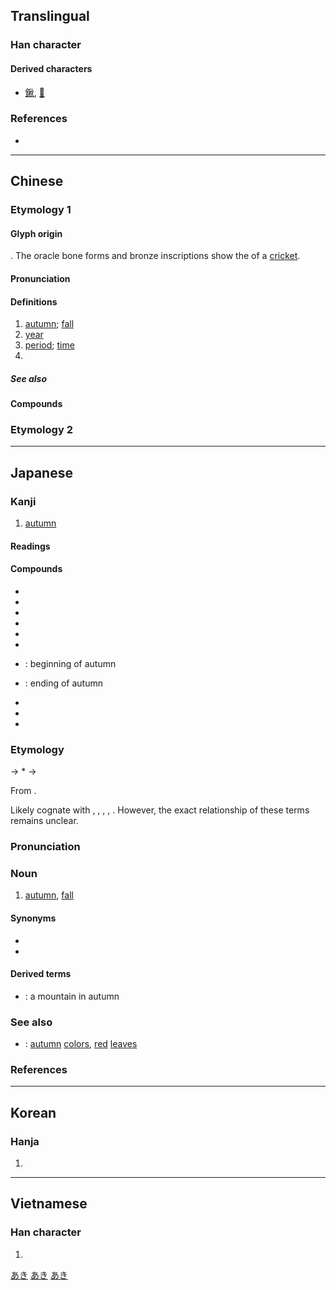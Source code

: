 {{also|秌|鞦}}
{{character info/new}}
==Translingual==
{{stroke order|strokes=9}}
{{stroke order|type=animate}}

===Han character===
{{Han char|rn=115|rad=禾|as=04|sn=9|four=29980|canj=HDF|ids=⿰禾火}}

====Derived characters====
* [[鍬]], [[𤋦]]

===References===
* {{Han ref|kx=0850.060|dkj=24940|dj=1273.020|hdz=42595.050|uh=79CB|ud=31179|bh=ACEE|bd=44270}}

----

==Chinese==

===Etymology 1===
{{zh-forms|alt=秌,𤇫,𥝛,𥡄,𥡌,𥤚,𥤛,𥤠,𧇸,𪔁,𪚼,𪛁}}

====Glyph origin====
{{Han etym}}
{{Han compound|禾|t1=grain|火|t2=fire|ls=ic}}. The oracle bone forms and bronze inscriptions show the {{liushu|p|nocap=1}} of a [[cricket]].

====Pronunciation====
{{zh-pron
|m=qiū
|m-s=
|c=cau1
|c-t=
|g=
|h=pfs=chhiû
|j=
|mb=chiú
|md=chiŭ
|mn=chhiu
|mn-t=ciu1
|w=1qieu
|x=
|mc=y
|oc=y
|ma=y
|cat=n,pn
}}

====Definitions====
{{zh-hanzi}}

# [[autumn]]; [[fall]]
# [[year]]
# [[period]]; [[time]]
# {{surname|lang=zh}}

=====See also=====
{{table:seasons/zh}}

====Compounds====
{{zh-der|秋晡日|秋波|秋月|一寸秋波|一日三秋|一葉知秋|一雨成秋|三秋|中秋|中秋帖|中秋節|九秋|仲秋|入秋|冰壺秋月|初秋|初秋圖|利析秋毫|剪秋羅|勁秋|千秋|千秋佳城|千秋萬世|千秋萬代|千秋萬古|千秋萬歲|千秋節|各有千秋|吳越春秋|呂氏春秋|咬秋|商秋|壯室之秋|多事之秋|大業千秋|大秋|大秋作物|大秋元|如隔三秋|媚如秋月|孟秋|季秋|安仁鬢秋|富春秋|寒秋|小秋|左氏春秋|平分秋色|廩秋|弈秋|悲秋|悲秋傷春|打秋豐|打秋風|摸秋|新秋|明察秋毫|明鑑秋毫|春來秋去|春去秋來|春困秋乏|春生秋殺|春祈秋報|春秋|春秋三傳|春秋五霸|春秋兒|春秋大夢|春秋幾何|春秋日高|春秋榜|春秋筆削|春秋筆法|春秋繁露|春秋配|春秋鼎盛|春花秋月|春華秋實|春蘭秋菊|春蚓秋蛇|春露秋霜|晉陽秋|晏子春秋|晚秋|晚秋作物|晴雲秋月|暗送秋波|暮秋|有秋|望秋先零|望穿秋水|杜秋娘|杪秋|桂秋|楚漢春秋|橫秋|歷夏經秋|殘秋|深秋|溜溜秋秋|漢宮秋|漢宮秋月|琨玉秋霜|百歲千秋|皮困秋|皮裡春秋|皮裡陽秋|盈盈秋水|眼如秋水|萬代千秋|萬古千秋|萬壽千秋|萬歲千秋|萬載千秋|秋事|秋令|秋刀魚|秋分|秋分點|秋千|秋場|秋士|秋天|秋娘|秋季|秋官|秋審|秋後算帳|秋思|秋意|秋成|秋扇|秋扇見捐|秋播|秋收|秋收冬藏|秋方|秋日|秋旱|秋景|秋月寒江|秋月春風|秋期|秋榜|秋毫|秋毫不犯|秋毫之末|秋毫無犯|秋氣|秋水|秋水仙素|秋水伊人|秋汛|秋決|秋河|秋波送情|秋海棠|秋涼|秋牡丹|秋瑾|秋眉|秋石|秋社|秋禊|秋節|秋老虎|秋耕|秋聲|秋聲賦|秋胡|秋胡戲妻|秋胡變文|秋色|秋茶|秋草|秋草人情|秋荼|秋莊稼|秋蟬|秋蟲|秋試|秋闈|秋陽|秋雨|秋霖|秋霜|秋顏|秋風|秋風團扇|秋風落葉|秋風辭|秋風過耳|秋高氣爽|秋高氣肅|秋高馬肥|秋髮|秋麻|立秋|老氣橫秋|臨去秋波|芟秋|英烈千秋|菊秋|落葉知秋|葉落歸秋|葉落知秋|蘭秋|貽笑千秋|送秋波|過耳秋風|開秋|防秋|陽秋|麥秋}}

===Etymology 2===
{{zh-see|鞦}}

{{zh-cat|Beginning}}

----

==Japanese==

===Kanji===
{{ja-kanji|grade=2|rs=禾04}}

# [[autumn]]

====Readings====
{{ja-readings
|goon=しゅ<しゆ
|kanon=しゅう<しう
|kun=あき-, とき-
}}

====Compounds====
{{der-top|Compounds}}
* {{ja-r|秋収|しゅうしゅう}}
* {{ja-r|秋風|しゅうふう}}
* {{ja-r|秋分|しゅうぶん}}
* {{ja-r|一日三秋|いちじつさんしゅう}}
* {{ja-r|春秋|しゅんじゅう}}
* {{ja-r|春夏秋冬|しゅんかしゅうとう}}
* {{ja-r|初秋|しょしゅう}}: beginning of autumn
* {{ja-r|晩秋|ばんしゅう}}: ending of autumn
* {{ja-r|涼秋|りょうしゅう}}
* {{ja-r|秋風|あきかぜ}}
* {{ja-r|春夏秋冬|はるなつあきふゆ}}
{{der-bottom}}

===Etymology===
<div style="float:right;">
{{wp|lang=ja}}
{{wp|Autumn}}
</div>
{{ja-kanjitab|あき|yomi=k}}
{{IPAfont|⟨aki<sub>1</sub>⟩}} → *{{IPAchar|/akʲi/}} → {{IPAchar|/aki/}}

From {{inh|ja|ojp|sort=あき|-}}. 

Likely cognate with {{m|ja|明き|tr=aki||[[bright]]}}, {{m|ja|赤|tr=aka||[[red]]}}, {{m|ja|飽きる|tr=akiru||to become [[full]] up|pos=possibly in reference to the harvest}}, {{m|ja|空く|tr=aku||to become [[empty]]}}, {{m|ja|開く|tr=aku||to [[open]] up}}. However, the exact relationship of these terms remains unclear.

===Pronunciation===
{{ja-pron|y=k|あき|acc=1|acc_ref=DJR}}

===Noun===
{{ja-noun|あき}}

# [[autumn]], [[fall]] {{gloss|season}}

====Synonyms====
* {{ja-r|秋季|しゅうき}}
* {{ja-r|秋期|しゅうき}}

====Derived terms====
{{der-top}}
* {{ja-r|秋山|あきやま}}: a mountain in autumn
{{der-bottom}}

===See also===
* {{ja-r|紅葉|こうよう}}: [[autumn]] [[color]]s, [[red]] [[leaf|leaves]]
{{table:seasons/ja}}

===References===
<references/>

[[Category:Japanese basic words|あき]]
[[Category:ja:Calendar terms|あき]]
[[Category:ja:Seasons|あき]]

----

==Korean==

===Hanja===
{{ko-hanja|hangeul=추|eumhun=[[가을]]추|ehy=kaulchwu|rv=chu|mr=ch'u|y=chwu}}

# {{defn|lang=ko|sort=禾04}}

----

==Vietnamese==

===Han character===
{{vi-hantu|[[thu]]|rs=禾04}}

# {{defn|lang=vi|sort=禾04}}